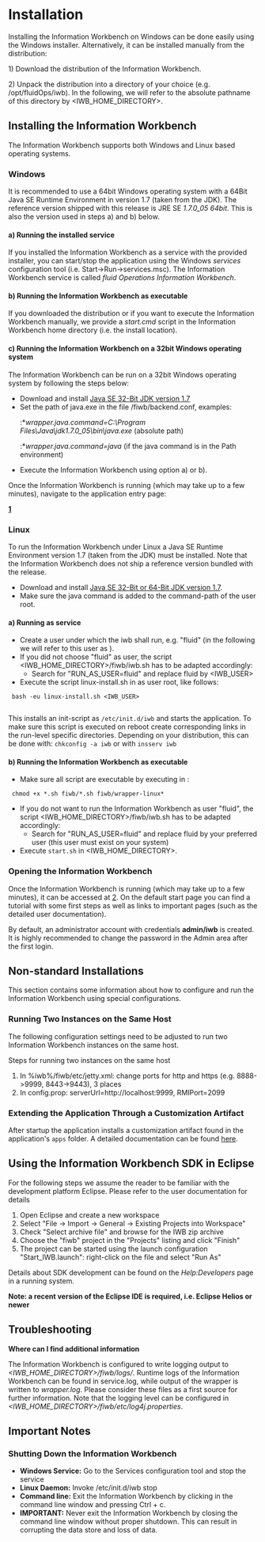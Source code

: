 = Installation =
				
Installing the Information Workbench on Windows can be done easily using the Windows installer. Alternatively, it can be installed manually from the distribution:

1) Download the distribution of the Information Workbench.

2) Unpack the distribution into a directory of your choice  (e.g. /opt/fluidOps/iwb). In the following, we will refer to the absolute pathname of this directory by <nowiki><IWB_HOME_DIRECTORY></nowiki>.

== Installing the Information Workbench ==

The Information Workbench supports both Windows and Linux based operating systems.

=== Windows===

It is recommended to use a 64bit Windows operating system with a 64Bit Java SE Runtime Environment in version 1.7 (taken from the JDK). The reference version shipped with this release is JRE SE ''1.7.0_05 64bit''. This is also the version used in steps a) and b) below.


==== a) Running the installed service ====


If you installed the Information Workbench as a service with the provided installer, you can start/stop the application using the Windows ''services'' configuration tool (i.e. Start->Run->services.msc). The Information Workbench service is called ''fluid Operations Information Workbench''.

	
==== b) Running the Information Workbench as executable ====
	
If you downloaded the distribution or if you want to execute the Information Workbench manually, we provide a ''start.cmd'' script in the Information Workbench home directory (i.e. the install location).

==== c) Running the Information Workbench on a 32bit Windows operating system ====
		
The Information Workbench can be run on a 32bit Windows operating system by following the steps below:

		
* Download and install [http://www.oracle.com/technetwork/java/javase/downloads/index.html Java SE 32-Bit JDK version 1.7]
* Set the path of java.exe in the file <IWB_HOME_DIRECTORY>/fiwb/backend.conf, examples:
*:*''wrapper.java.command=C:\Program Files\Java\jdk1.7.0_05\bin\java.exe'' (absolute path)
*:*''wrapper.java.command=java'' (if the java command is in the Path environment)
* Execute the Information Workbench using option a) or b).

Once the Information Workbench is running (which may take up to a few minutes), navigate to the application entry page:

'''[http://localhost:8888]'''

=== Linux===

To run the Information Workbench under Linux a Java SE Runtime Environment version 1.7 (taken from the JDK) must be installed. Note that the Information Workbench does not ship a reference version bundled with the release.

* Download and install [http://www.oracle.com/technetwork/java/javase/downloads/index.html Java SE 32-Bit or 64-Bit JDK version 1.7].
* Make sure the java command is added to the command-path of the user root.


====a) Running as service====

* Create a user under which the iwb shall run, e.g. "fluid" (in the following we will refer to this user as <IWB_USER>).
* If you did not choose "fluid" as user, the script <nowiki><IWB_HOME_DIRECTORY></nowiki>/fiwb/iwb.sh has to be adapted accordingly:
** Search for "RUN_AS_USER=fluid" and replace fluid by <nowiki><IWB_USER></nowiki>
* Execute the script linux-install.sh in <IWB_HOME_DIRECTORY> as user root, like follows: 
  bash -eu linux-install.sh <nowiki><IWB_USER></nowiki>
		

This installs an init-script as <code>/etc/init.d/iwb</code> and starts the application. To make sure this script is executed on reboot create corresponding links in the run-level specific directories.  Depending on your distribution, this can be done with: 
<code>chkconfig -a iwb</code> or with <code>insserv iwb</code>

====b) Running the Information Workbench as executable====

* Make sure all script are executable by executing in <IWB_HOME_DIRECTORY>:
			
  chmod +x *.sh fiwb/*.sh fiwb/wrapper-linux*
* If you do not want to run the Information Workbench as user "fluid", the script <nowiki><IWB_HOME_DIRECTORY></nowiki>/fiwb/iwb.sh has to be adapted accordingly:
** Search for "RUN_AS_USER=fluid" and replace fluid by your preferred user (this user must exist on your system)
* Execute <code>start.sh</code> in <nowiki><IWB_HOME_DIRECTORY></nowiki>.
		

=== Opening the Information Workbench===

Once the Information Workbench is running (which may take up to a few minutes), it can be accessed at [http://localhost:8888]. On the default start page you can find a tutorial with some first steps as well as links to important pages (such as the detailed user documentation).

By default, an administrator account with credentials '''admin/iwb''' is created. It is highly recommended to change the password in the Admin area after the first login.
		
== Non-standard Installations ==

This section contains some information about how to configure and run the Information Workbench using special configurations.

=== Running Two Instances on the Same Host ===

The following configuration settings need to be adjusted to run two Information Workbench instances on the same host.

Steps for running two instances on the same host

# In %iwb%/fiwb/etc/jetty.xml: change ports for http and https (e.g. 8888->9999, 8443->9443), 3 places
# In config.prop: serverUrl=<nowiki>http://localhost:9999</nowiki>, RMIPort=2099

=== Extending the Application Through a Customization Artifact ===

After startup the application installs a customization artifact found in the application's <code>apps</code> folder. A detailed documentation can be found [[Help:Solutions|here]].


== Using the Information Workbench SDK in Eclipse ==

For the following steps we assume the reader to be familiar with the development platform Eclipse. Please refer to the user documentation for details

# Open Eclipse and create a new workspace
# Select "File -> Import -> General -> Existing Projects into Workspace"
# Check "Select archive file" and browse for the IWB zip archive
# Choose the "fiwb" project in the "Projects" listing and click "Finish"
# The project can be started using the launch configuration "Start_IWB.launch": right-click on the file and select "Run As"
    
Details about SDK development can be found on the ''Help:Developers'' page in a running system.
    	
'''Note: a recent version of the Eclipse IDE is required, i.e. Eclipse Helios or newer'''

== Troubleshooting ==
				
'''Where can I find additional information''' 
		
The Information Workbench is configured to write logging output to ''<nowiki><IWB_HOME_DIRECTORY></nowiki>/fiwb/logs/''. Runtime logs of the Information Workbench can be found in service.log, while output of the wrapper is written to ''wrapper.log''. Please consider these files as a first source for further information. Note that the logging level can be configured in ''<nowiki><IWB_HOME_DIRECTORY></nowiki>/fiwb/etc/log4j.properties''.

==Important Notes==
=== Shutting Down the Information Workbench ===

* '''Windows Service:''' Go to the Services configuration tool and stop the service
* '''Linux Daemon:''' Invoke /etc/init.d/iwb stop
* '''Command line:''' Exit the Information Workbench by clicking in the command line window and pressing Ctrl + c.
* '''IMPORTANT:''' Never exit the Information Workbench by closing the command line window without proper shutdown. This can result in corrupting the data store and loss of data.